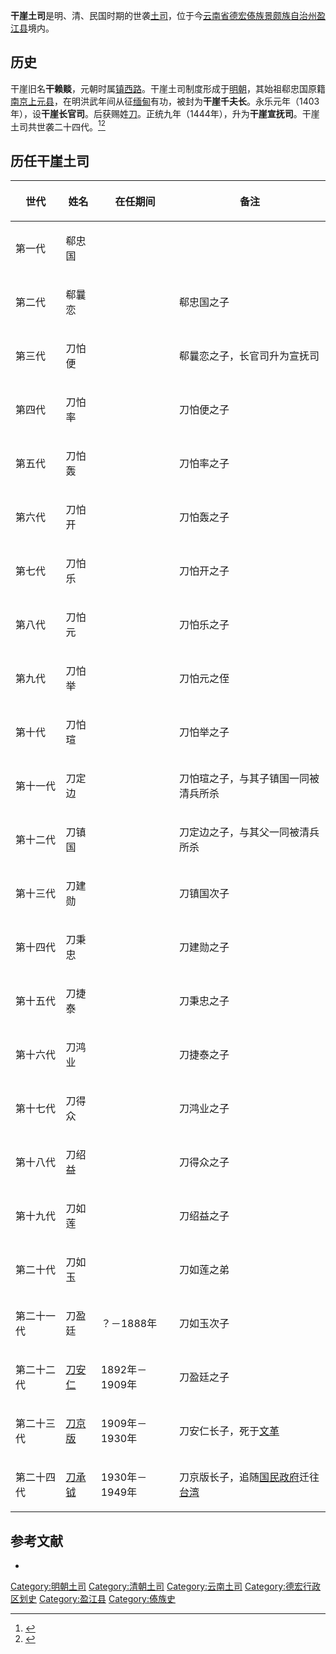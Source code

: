 {{土司政權
|名称 = 干崖土司
|土司姓氏 = [[郗姓|郗姓]]、[[刀姓|刀姓]]
|土司民族 = [[傣族|傣族]]
|官銜 = [[宣抚使|宣抚使]]
|治所 = [[盈江县|盈江县]]
|始封者 =
|始祖 = 郗忠国
|開始年 =
|撤銷年 =
|撤銷原因 =
}}
'''干崖土司'''是明、清、民国时期的世袭[[土司|土司]]，位于今[[云南省|云南省]][[德宏傣族景颇族自治州|德宏傣族景颇族自治州]][[盈江县|盈江县]]境内。

== 历史 ==
干崖旧名'''干赖赕'''，元朝时属[[镇西路|镇西路]]。干崖土司制度形成于[[明朝|明朝]]，其始祖郗忠国原籍[[南京|南京]][[上元县|上元县]]，在明洪武年间从征[[缅甸|缅甸]]有功，被封为'''干崖千夫长'''。永乐元年（1403年），设'''干崖长官司'''。后获赐姓[[刀姓|刀]]。正统九年（1444年），升为'''干崖宣抚司'''。干崖土司共世袭二十四代。<ref>{{cite book|title=《云南傣族土司文化研究论文集》|editor=云南省民族学会傣学研究委员会，德宏州傣学学会|publisher=云南民族出版社|year=2008|chapter=浅论德宏傣族封建领主之间的联姻关系}}</ref><ref>{{cite book|title=《德宏史志资料 第一集》|editor=德宏州志编委办公室|year=1985|pages=47}}</ref>

== 历任干崖土司 ==
{| class="wikitable"
|-
! 世代 !! 姓名 !! 在任期间 !! 备注
|-
| 第一代 || 郗忠国 || ||
|-
| 第二代 || 郗曩恋 || || 郗忠国之子
|-
| 第三代 || 刀怕便 || || 郗曩恋之子，长官司升为宣抚司
|-
| 第四代 || 刀怕率 || || 刀怕便之子
|-
| 第五代 || 刀怕轰 || || 刀怕率之子
|-
| 第六代 || 刀怕开 || || 刀怕轰之子
|-
| 第七代 || 刀怕乐 || || 刀怕开之子
|-
| 第八代 || 刀怕元 || || 刀怕乐之子
|-
| 第九代 || 刀怕举 || || 刀怕元之侄
|-
| 第十代 || 刀怕瑄 || || 刀怕举之子
|-
| 第十一代 || 刀定边 || || 刀怕瑄之子，与其子镇国一同被清兵所杀
|-
| 第十二代 || 刀镇国 || || 刀定边之子，与其父一同被清兵所杀
|-
| 第十三代 || 刀建勋 || || 刀镇国次子
|-
| 第十四代 || 刀秉忠 || || 刀建勋之子
|-
| 第十五代 || 刀捷泰 ||  || 刀秉忠之子
|-
| 第十六代 || 刀鸿业 || || 刀捷泰之子
|-
| 第十七代 || 刀得众 || || 刀鸿业之子
|-
| 第十八代 || 刀绍益 || || 刀得众之子
|-
| 第十九代 || 刀如莲 || || 刀绍益之子
|-
| 第二十代 || 刀如玉 || || 刀如莲之弟
|-
| 第二十一代 || 刀盈廷 || ？－1888年 || 刀如玉次子
|-
| 第二十二代 || [[刀安仁|刀安仁]] || 1892年－1909年 || 刀盈廷之子
|-
| 第二十三代 || [[刀京版|刀京版]] || 1909年－1930年 || 刀安仁长子，死于[[文革|文革]]
|-
| 第二十四代 || [[刀承钺|刀承钺]] || 1930年－1949年|| 刀京版长子，追随[[国民政府|国民政府]]迁往[[台湾|台湾]]
|}

== 参考文献 ==
{{reflist}}
* {{cite book|title=《德宏史志资料 第十一集》|chapter=干崖宣抚司刀氏傣文家谱|editor=德宏州史志编委办公室|publisher=德宏民族出版社|year=1988}}

{{清朝云南行政区划}}
{{明朝云南行政区划}}
{{傣族}}
{{云南土司}}

[[Category:明朝土司|Category:明朝土司]]
[[Category:清朝土司|Category:清朝土司]]
[[Category:云南土司|Category:云南土司]]
[[Category:德宏行政区划史|Category:德宏行政区划史]]
[[Category:盈江县|Category:盈江县]]
[[Category:傣族史|Category:傣族史]]